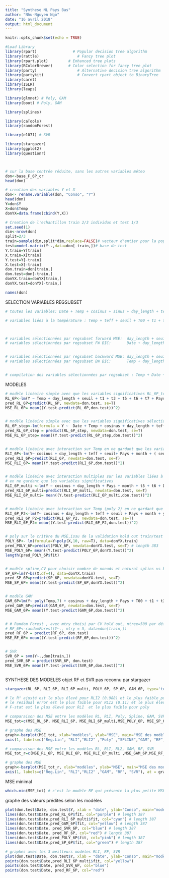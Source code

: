 ```yaml
---
title: "Synthese NL Pays Bas"
author: "Nhu-Nguyen Ngo"
date: "16 avril 2018"
output: html_document
---
```


```r
knitr::opts_chunk$set(echo = TRUE)
```


```r

#Load Library
library(rpart)				  # Popular decision tree algorithm
library(rattle)					# Fancy tree plot
library(rpart.plot)			# Enhanced tree plots
library(RColorBrewer)		# Color selection for fancy tree plot
library(party)					# Alternative decision tree algorithm
library(partykit)				# Convert rpart object to BinaryTree
library(caret)		
library(ISLR)
library(leaps)

library(glmnet) # Poly, GAM
library(boot) # Poly, GAM

library(splines)

library(caTools)
library(randomForest)

library(e1071) # SVR

library(stargazer)
library(ggplot2)
library(questionr)



# sur la base centrée réduite, sans les autres variables méteo
don<-base_F_6P_cr
head(don)

# creation des variables Y et X
don<- rename.variable(don, "Conso", "Y")
head(don)
Y=don$Y 
X=don$Temp
donYX=data.frame(cbind(Y,X))

# Creation de l'echantillon train 2/3 individus et test 1/3
set.seed(1)
dim<-nrow(don)
split=2/3
train=sample(dim,split*dim,replace=FALSE)# vecteur d'entier pour la population d'individus en base d'apprentissage
test=model.matrix(Y~.,data=don[-train,])# base de test
Y.train=Y[train]
X.train=X[train]
Y.test=Y[-train]
X.test=X[-train]
don.train=don[train,]
don.test=don[-train,]
donYX.train=donYX[train,]
donYX.test=donYX[-train,]

names(don)

```

SELECTION VARIABLES REGSUBSET
```r

# toutes les variables: Date + Temp + cosinus + sinus + day_length + teff + seuil + T00 + Pays + month + year + day + weekend + wday + quarter + season + holidays + jc + lagholidays + leadholidays + t1 + t2 + t3 + t4 + t5 + t6 + t7

# variables liées à la température : Temp + teff + seuil + T00 + t1 + t2 + t3 + t4 + t5 + t6 + t7



# variables sélectionnées par regsubset forward MSE:  day_length + seuil + t1 + t3 + t4 + t5 + Pays + month + year 
# variables sélectionnées par regsubset FW BIC:       Date + day_length + seuil + t1 + t3 + t4 + t5 + Pays + month + year + wday + quarter


# variables sélectionnées par regsubset backward MSE: day_length + seuil + t1 + t3 + t5 + t7 + Pays + year  
# variables sélectionnées par regsubset BW BIC:       Temp + day_length + seuil + t1 + t3 + t5 + t6+ t7 + Pays + year 


# compilation des variables sélectionnées par regsubset : Temp + Date + day_length + seuil + t1 + t3 + t4 + t5 + t6 + t7 + Pays + month + year + wday + quarter

```


MODELES
```r


# modèle linéaire simple avec que les variables significatives RL_6P_tot2
RL_6P<-lm(Y ~ Temp + day_length + seuil + t1 + t3 + t5 + t6 + t7 + Pays + day, data=don[train,])
pred_RL_6P=predict(RL_6P, newdata=don.test, se=T)
MSE_RL_6P= mean((Y.test-predict(RL_6P,don.test))^2)


# modèle linéaire simple avec que les variables significatives sélectionnée par step
RL_6P_step<-lm(formula = Y ~  Date + Temp + cosinus + day_length + teff + t1 + t3 + t5 + t6 + t7 + Pays + year + jc, data = don[train,])
pred_RL_6P_step = predict(RL_6P_step, newdata=don.test, se=T)
MSE_RL_6P_step= mean((Y.test-predict(RL_6P_step,don.test))^2) 


# modèle linéaire avec interaction sur Temp en ne gardant que les variables significatives
RLI_6P<-lm(Y~ cosinus + day_length + teff + seuil+ Pays + month + ( seuil + Pays + month) *Temp, data=don[train,]) 
pred_RLI_6P=predict(RLI_6P, newdata=don.test, se=T)
MSE_RLI_6P= mean((Y.test-predict(RLI_6P,don.test))^2)


# modèle linéaire avec interaction multiples sur les variables liées à la température (Temp, teff, seuil, T00 et t1 à t7)
# en ne gardant que les variables significatives
RLI_6P_multi <-lm(Y ~ cosinus + day_length + Pays + month + t5 + t6 + Date*t5 + cosinus*t3 + sinus*t7 + day_length*(Temp + teff + seuil + t2 + t3) + Pays*(Temp + teff + T00 + t1 + t2 + t3 + t4 + t6 + t7) + month*(Temp + seuil + T00), data=don.train)
pred_RLI_6P_multi=predict(RLI_6P_multi, newdata=don.test, se=T)
MSE_RLI_6P_multi= mean((Y.test-predict(RLI_6P_multi,don.test))^2)


# modèle linéaire avec interaction sur Temp (poly 2) en ne gardant que les variables significatives
RLI_6P_P2<-lm(Y~ cosinus + day_length + teff + seuil + Pays + month + year + lagholidays + leadholidays + (seuil + T00 +  Pays + month)*I(poly(Temp,2)), data=don[train,]) 
pred_RLI_6P_P2=predict(RLI_6P_P2, newdata=don.test, se=T)
MSE_RLI_6P_P2= mean((Y.test-predict(RLI_6P_P2,don.test))^2)


# poly sur le critère du MSE,issu de la validation hold out train/test et k_folds
POLY_6P<- lm(formula=Y~poly(X,10, raw=T), data=donYX.train)
pred_POLY_6P=predict(POLY_6P, newdata=donYX.test, se=T) # length 383
MSE_POLY_6P= mean((Y.test-predict(POLY_6P,donYX.test))^2)
length(pred_POLY_6P$fit)


# modèle spline,CV pour choisir nombre de noeuds et natural splins vs basic splines
SP_6P=lm(Y~bs(X,df=4), data=donYX.train) 
pred_SP_6P=predict(SP_6P, newdata=donYX.test, se=T)
MSE_SP_6P= mean((Y.test-predict(SP_6P,donYX.test))^2)


# modèle GAM 
GAM_6P=lm(Y~ poly(Temp,7) + cosinus + day_length + Pays + T00 + t1 + t3 + t5 + t6, data = don.train) 
pred_GAM_6P=predict(GAM_6P, newdata=don.test, se=T)
MSE_GAM_6P= mean((Y.test-predict(GAM_6P,don.test))^2)


# # Random Forest , avec mtry choisi par CV hold out, ntree=500 par défaut
# RF_6P<-randomForest(Y~., mtry = 5, data=don[train,])
pred_RF_6P = predict(RF_6P, don.test)
MSE_RF_6P= mean((Y.test-predict(RF_6P,don.test))^2)


# SVR
SVR_6P = svm(Y~.,don[train,])
pred_SVR_6P = predict(SVR_6P, don.test)
MSE_SVR_6P= mean((Y.test-predict(SVR_6P,don.test))^2)



```


SYNTHESE DES MODELES objet RF et SVR pas reconnu par stargazer
```r

stargazer(RL_6P, RLI_6P, RLI_6P_multi, POLY_6P, SP_6P, GAM_6P, type='text', flip=TRUE, title="Results", align=TRUE, keep=c("Date"), column.labels = c("RL", "RLI", "RLI2","poly","Spline" ,"GAM"), model.names = TRUE, single.row = TRUE)

# le R² ajusté est le plus élevé pour RLI2 (0.988) et le plus faible pour Poly et Spline à 0.09
# le residual error est le plus faible pour RLI2 (0.11) et le plus élevé pour poly et Spline (0.95)
# F-stat est le plus élevé pour RLI  et le plus faible pour poly

```



```r
# comparaison des MSE entre les modèles RL, RLI, Poly, Spline, GAM, SVR
MSE_tot=c(MSE_RL_6P, MSE_RLI_6P, MSE_RLI_6P_multi,MSE_POLY_6P, MSE_SP_6P,MSE_GAM_6P,MSE_RF_6P,MSE_SVR_6P)

# graphe des MSE
graph<-barplot(MSE_tot, xlab="modèles", ylab="MSE", main="MSE des modèles",las=0)
axis(1, labels=c("Reg.Lin", "RLI","RLI2" ,"Poly" ,"SPLINE","GAM", "RF", "SVR"), at = graph)

```

```r

# comparaison des MSE entre les modèles RL, RLI, RL2, GAM, RF, SVR
MSE_tot_r=c(MSE_RL_6P, MSE_RLI_6P, MSE_RLI_6P_multi ,MSE_GAM_6P,MSE_RF_6P,MSE_SVR_6P)

# graphe des MSE
graph<-barplot(MSE_tot_r, xlab="modèles", ylab="MSE", main="MSE des modèles",las=0)
axis(1, labels=c("Reg.Lin", "RLI","RLI2" ,"GAM", "RF", "SVR"), at = graph)

```


MSE minimal
```r
which.min(MSE_tot) # c'est le modèle RF qui présente la plus petite MSE
```


graphe des valeurs prédites selon les modèles
```r

plot(don.test$Date, don.test$Y, xlab = "date", ylab="Conso", main="modèles" )
lines(don.test$Date,pred_RL_6P$fit, col="purple") # length 387
lines(don.test$Date,pred_RLI_6P_multi$fit, col="cyan") # length 387
lines(don.test$Date,pred_GAM_6P$fit, col="yellow") # length 387
lines(don.test$Date, pred_SVR_6P, col="blue") # length 387
lines(don.test$Date, pred_RF_6P, col="red") # length 387
lines(don.test$Date,pred_POLY_6P$fit, col="pink") # length 387
lines(don.test$Date,pred_SP_6P$fit, col="green") # length 387

```

```r
# graphes avec les 3 meilleurs modèles RLI, RF, SVR
plot(don.test$Date, don.test$Y, xlab = "date", ylab="Conso", main="modèles 6 pays GAM(yellow), SVR(blue), RF(red)" )
points(don.test$Date,pred_RLI_6P_multi$fit, col="yellow")
points(don.test$Date, pred_SVR_6P, col="blue")
points(don.test$Date, pred_RF_6P, col="red")

```





